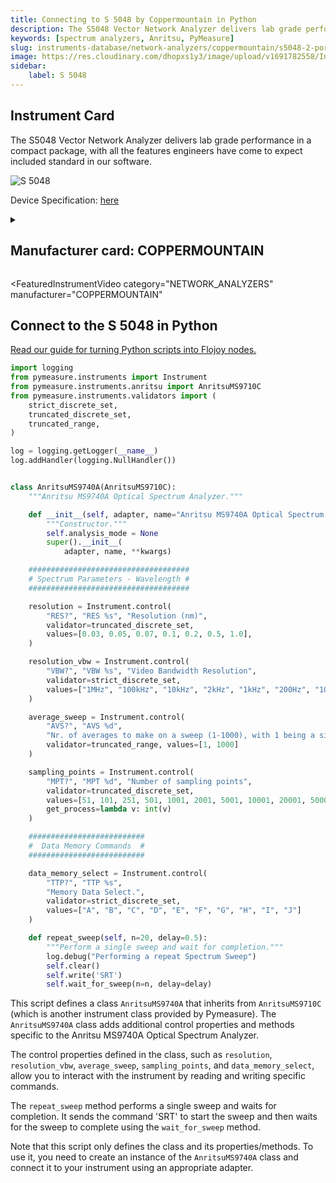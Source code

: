 ```yaml
---
title: Connecting to S 5048 by Coppermountain in Python
description: The S5048 Vector Network Analyzer delivers lab grade performance in a compact package, with all the features engineers have come to expect included standard in our software.
keywords: [spectrum analyzers, Anritsu, PyMeasure] 
slug: instruments-database/network-analyzers/coppermountain/s5048-2-port-48-ghz-analyzer 
image: https://res.cloudinary.com/dhopxs1y3/image/upload/v1691782558/Instruments/Network%20Analyzer/S5048-2-Port-4.8-GHz-Analyzer/S5048-2-Port-4.8-GHz-Analyzer.png
sidebar:
    label: S 5048 
---
```



## Instrument Card

The S5048 Vector Network Analyzer delivers lab grade performance in a compact package, with all the features engineers have come to expect included standard in our software.

![S 5048](https://res.cloudinary.com/dhopxs1y3/image/upload/v1691782558/Instruments/Network%20Analyzer/S5048-2-Port-4.8-GHz-Analyzer/S5048-2-Port-4.8-GHz-Analyzer.png)

Device Specification: [here](https://coppermountaintech.com/wp-content/uploads/2020/04/Compact-S5048-Extended-Specification-Sheet.pdf)

<details style={{ marginTop: "15px"}}>
<summary><h2 style={{display:'inline'}}>Manufacturer card: COPPERMOUNTAIN</h2></summary>

![COPPERMOUNTAIN](https://res.cloudinary.com/dhopxs1y3/image/upload/v1692806129/Instruments/Vendor%20Logos/Coppermountain.png)

**Copper Mountain Technologies** develops innovative RF test and measurement solutions for engineers worldwide that enable engineers to extend their reach.

- Headquarters: US
- Yearly Revenue (millions, USD): 301
- Vendor Website: [here](https://coppermountaintech.com/)

</details>


<FeaturedInstrumentVideo
  category="NETWORK_ANALYZERS"
  manufacturer="COPPERMOUNTAIN"
></FeaturedInstrumentVideo>

## Connect to the S 5048 in Python

[Read our guide for turning Python scripts into Flojoy nodes.](https://docs.flojoy.ai/contribution/blocks/custom-flojoy-block/)


<Tabs>

<TabItem value="Flojoy" label="Flojoy" className="flojoy-instrument-tabs">

<NodeCardCollection category='SPECTRUM_ANALYZERS' manufacturer='ANRITSU'></NodeCardCollection>

</TabItem>
<TabItem value="PyMeasure" label="PyMeasure">


```python
import logging
from pymeasure.instruments import Instrument
from pymeasure.instruments.anritsu import AnritsuMS9710C
from pymeasure.instruments.validators import (
    strict_discrete_set,
    truncated_discrete_set,
    truncated_range,
)

log = logging.getLogger(__name__)
log.addHandler(logging.NullHandler())


class AnritsuMS9740A(AnritsuMS9710C):
    """Anritsu MS9740A Optical Spectrum Analyzer."""

    def __init__(self, adapter, name="Anritsu MS9740A Optical Spectrum Analyzer", **kwargs):
        """Constructor."""
        self.analysis_mode = None
        super().__init__(
            adapter, name, **kwargs)

    ####################################
    # Spectrum Parameters - Wavelength #
    ####################################

    resolution = Instrument.control(
        "RES?", "RES %s", "Resolution (nm)",
        validator=truncated_discrete_set,
        values=[0.03, 0.05, 0.07, 0.1, 0.2, 0.5, 1.0],
    )

    resolution_vbw = Instrument.control(
        "VBW?", "VBW %s", "Video Bandwidth Resolution",
        validator=strict_discrete_set,
        values=["1MHz", "100kHz", "10kHz", "2kHz", "1kHz", "200Hz", "100Hz", "10Hz"]
    )

    average_sweep = Instrument.control(
        "AVS?", "AVS %d",
        "Nr. of averages to make on a sweep (1-1000), with 1 being a single (non-averaged) sweep",
        validator=truncated_range, values=[1, 1000]
    )

    sampling_points = Instrument.control(
        "MPT?", "MPT %d", "Number of sampling points",
        validator=truncated_discrete_set,
        values=[51, 101, 251, 501, 1001, 2001, 5001, 10001, 20001, 50001],
        get_process=lambda v: int(v)
    )

    ##########################
    #  Data Memory Commands  #
    ##########################

    data_memory_select = Instrument.control(
        "TTP?", "TTP %s",
        "Memory Data Select.",
        validator=strict_discrete_set,
        values=["A", "B", "C", "D", "E", "F", "G", "H", "I", "J"]
    )

    def repeat_sweep(self, n=20, delay=0.5):
        """Perform a single sweep and wait for completion."""
        log.debug("Performing a repeat Spectrum Sweep")
        self.clear()
        self.write('SRT')
        self.wait_for_sweep(n=n, delay=delay)
```

This script defines a class `AnritsuMS9740A` that inherits from `AnritsuMS9710C` (which is another instrument class provided by Pymeasure). The `AnritsuMS9740A` class adds additional control properties and methods specific to the Anritsu MS9740A Optical Spectrum Analyzer.

The control properties defined in the class, such as `resolution`, `resolution_vbw`, `average_sweep`, `sampling_points`, and `data_memory_select`, allow you to interact with the instrument by reading and writing specific commands.

The `repeat_sweep` method performs a single sweep and waits for completion. It sends the command 'SRT' to start the sweep and then waits for the sweep to complete using the `wait_for_sweep` method.

Note that this script only defines the class and its properties/methods. To use it, you need to create an instance of the `AnritsuMS9740A` class and connect it to your instrument using an appropriate adapter.

</TabItem>
</Tabs>